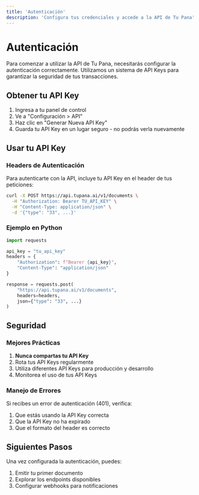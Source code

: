 ```yaml
---
title: 'Autenticación'
description: 'Configura tus credenciales y accede a la API de Tu Pana'
---
```


# Autenticación

Para comenzar a utilizar la API de Tu Pana, necesitarás configurar la autenticación correctamente. Utilizamos un sistema de API Keys para garantizar la seguridad de tus transacciones.

## Obtener tu API Key

1. Ingresa a tu panel de control
2. Ve a "Configuración > API"
3. Haz clic en "Generar Nueva API Key"
4. Guarda tu API Key en un lugar seguro - no podrás verla nuevamente

## Usar tu API Key

### Headers de Autenticación

Para autenticarte con la API, incluye tu API Key en el header de tus peticiones:

```bash
curl -X POST https://api.tupana.ai/v1/documents \
  -H "Authorization: Bearer TU_API_KEY" \
  -H "Content-Type: application/json" \
  -d '{"type": "33", ...}'
```

### Ejemplo en Python

```python
import requests

api_key = "tu_api_key"
headers = {
    "Authorization": f"Bearer {api_key}",
    "Content-Type": "application/json"
}

response = requests.post(
    "https://api.tupana.ai/v1/documents",
    headers=headers,
    json={"type": "33", ...}
)
```

## Seguridad

### Mejores Prácticas

1. **Nunca compartas tu API Key**
2. Rota tus API Keys regularmente
3. Utiliza diferentes API Keys para producción y desarrollo
4. Monitorea el uso de tus API Keys

### Manejo de Errores

Si recibes un error de autenticación (401), verifica:

1. Que estás usando la API Key correcta
2. Que la API Key no ha expirado
3. Que el formato del header es correcto

## Siguientes Pasos

Una vez configurada la autenticación, puedes:

1. Emitir tu primer documento
2. Explorar los endpoints disponibles
3. Configurar webhooks para notificaciones 